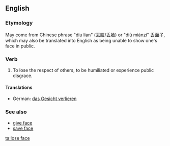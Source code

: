 ==English==

===Etymology===
May come from Chinese phrase "diu lian" ([[丟臉]]/[[丢脸]]) or "diū miànzi" [[丢面子]], which may also be translated into English as being unable to show one's face in public.

===Verb===
{{en-verb|head=to [[lose]] [[face]]|loses face|losing face|lost face}}

# {{idiom}} To lose the respect of others, to be humiliated or experience public disgrace.

====Translations====
*German: [[das Gesicht verlieren]]

===See also===
*[[give face]]
*[[save face]]

[[ta:lose face]]